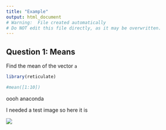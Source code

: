 ```yaml
---
title: "Example"
output: html_document
# Warning:  File created automatically
# Do NOT edit this file directly, as it may be overwritten.
---
```



## Question 1: Means


Find the mean of the vector `a`


```r
library(reticulate)
```

```python
#mean([1:10])
```




oooh anaconda


I needed a test image so here it is

![](C:/Users/kelly/Dropbox/r4edu/templar/dev/karl_moustache.jpg)

